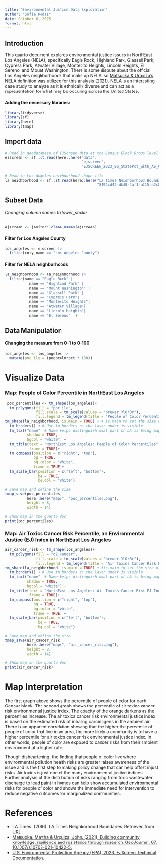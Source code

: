 ```yaml
---
title: "Environmental Justice Data Exploration"
author: "Sofia Rodas"
date: October 6, 2025
format: html
---
```


## Introduction
This quarto document explores environmental justice issues in NorthEast Los Angeles (NELA), specifically Eagle Rock, Highland Park, Glassell Park, Cypress Park, Atwater Village, Montecito Heights, Lincoln Heights, El Sereno, and Mount Washington. There is some dispute about the official Los Angeles neighborhoods that make up NELA, so [Matsuoka & Urquiza's](https://www.researchgate.net/publication/351828642_Building_community_knowledge_resilience_and_resistance_through_research) NELA definition was utilized for this analysis (2021). NELA is an interesting case study to analyze as it is ethnically diverse and can act as a representation for what may be occuring across the United States. 

 

#### Adding the necessary libraries:
```r
library(tidyverse)
library(sf)
library(here)
library(tmap)
```
## Import data
```r
# Read in geodatabase of EJScreen data at the Census Block Group level
ejscreen <- sf::st_read(here::here("data",
                                   "ejscreen",
                                   "EJSCREEN_2023_BG_StatePct_with_AS_CNMI_GU_VI.gdb")) 
 
# Read in Los Angeles neighnorhood shape file
la_neighborhood <- sf::st_read(here::here("LA_Times_Neighborhood_Boundaries-shp", 
                                          "8494cd42-db48-4af1-a215-a2c8f61e96a22020328-1-621do0.x5yiu.shp"))
```
## Subset Data
###### Changing column names to lower_snake
```r
ejscreen <- janitor::clean_names(ejscreen)
```

#### Filter for Los Angeles County 
```r
los_angeles <- ejscreen |> 
  filter(cnty_name == "Los Angeles County")
```

#### Filter for NELA neighborhoods
```r
la_neighborhood <- la_neighborhood |> 
  filter(name == "Eagle Rock" |
           name == "Highland Park" |
           name == "Mount Washington" | 
           name == "Glassell Park" | 
           name == "Cypress Park"| 
           name == "Montecito Heights"| 
           name == "Atwater Village"| 
           name == "Lincoln Heights"| 
           name == "El Sereno"  )
```

## Data Manipulation 
#### Changing the measure from 0-1 to 0-100
```r
los_angeles <- los_angeles |> 
  mutate(poc_ile = (peopcolorpct * 100))
```


# Visualize Data
### Map: People of Color Percentile in NorthEast Los Angeles 
```r
 poc_percentiles <- tm_shape(los_angeles)+
  tm_polygons(fill = "poc_ile", 
              fill.scale = tm_scale(values = "brewer.YlOrBr"),
              fill.legend = tm_legend(title = "People of Color Percentile")) +
tm_shape(la_neighborhood, is.main = TRUE) + # is.main to set the size of map
  tm_borders() + # Use tm_borders so the layer under is visible
  tm_text("name", # Name helps distinguish what part of LA is being mapped
          shadow = TRUE, 
          bgcol = "white") +
  tm_title(text = "NorthEast Los Angeles: People of Color Percentiles",
           frame = TRUE)+
  tm_compass(position = c("right", "top"), 
             bg = TRUE,
             bg.color = "white",
             frame = TRUE)+
  tm_scale_bar(position = c("left", "bottom"),
               bg = TRUE,
               bg.col = "white") 

# Save map and define the size
tmap_save(poc_percentiles, 
          here::here("maps", "poc_percentiles.png"),
          height = 8, 
          width = 14)

# Show map in the quarto doc 
print(poc_percentiles)
```
### Map: Air Toxics Cancer Risk Percentile, an Environmental Justice (EJ) Index in NorthEast Los Angeles 
```r
air_cancer_risk <- tm_shape(los_angeles)+
  tm_polygons(fill = "d2_cancer",
              fill.scale = tm_scale(values = "brewer.YlOrBr"),
              fill.legend = tm_legend(title = "Air Toxins Cancer Risk EJ Index Percentile")) +
tm_shape(la_neighborhood, is.main = TRUE) + #is.main to set the size of the map
  tm_borders() + # Use tm_borders so the layer under is visible
  tm_text("name", # Name helps distinguish what part of LA is being mapped
          shadow = TRUE, 
          bgcol = "white") +
  tm_title(text = "NorthEast Los Angeles: Air Toxins Cancer Risk EJ Index Percentiles",
           frame = TRUE)+
  tm_compass(position = c("right", "top"), 
             bg = TRUE,
             bg.color = "white",
             frame = TRUE) +
  tm_scale_bar(position = c("left", "bottom"),
               bg = TRUE,
               bg.col = "white")

# Save map and define the size
tmap_save(air_cancer_risk, 
          here::here("maps", "air_cancer_risk.png"), 
          height = 8, 
          width = 14)

# Show map in the quarto doc 
print(air_cancer_risk)
```

# Map Interpretation
The first graph above shows the percentile of people of color for each Census block. The second graph shows the percentile of air toxics cancer risk environmental justice index. The opacity of the orange darkens as the percentiles increase. The air toxics cancer risk environmental justice index is based on the estimated risk of inhaling carcinogens in the ambient air. There is an apparent correlation showing that the higher the percentile of people of color that live in an area, the more likely a community is to have a higher percentile for air toxics cancer risk environmental justice index. In other words, people of color are exposed to cancer risks from their ambient environment at a higher rate.

Though disheartening, the finding that people of color live where environmental pollution health risks are greater raises awareness of the issue and is the first step to making policy change that can help offset injust risks. Air toxics is just one of the many environmental justice indices. Further analysis of the distribution of risks ranging from toxic wastewater discharge to lead paint in homes can help show accumulated environmental risks for people of color and shows the immediate need for intervention to reduce negative outcomes for marginalized communities.
 

# References

- LA Times. (2016). LA Times Neighborhood Boundaries. Retrieved from [URL](https://geohub.lacity.org/datasets/d6c55385a0e749519f238b77135eafac_0/about)
- [Matsuoka, Martha & Urquiza, John. (2021). Building community knowledge, resilience and resistance through research. GeoJournal. 87. 10.1007/s10708-021-10422-5.](https://www.researchgate.net/publication/351828642_Building_community_knowledge_resilience_and_resistance_through_research)
- [U.S. Environmental Protection Agency (EPA), 2023. EJScreen Technical Documentation.](https://drive.google.com/file/d/1nG6Nj1bXfzQFOVMO8Km3eNy4SWu1YcIQ/view)